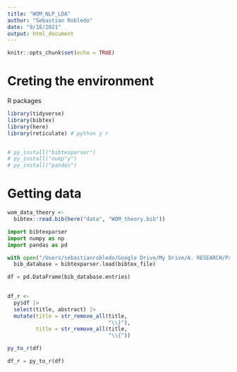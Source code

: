 ```yaml
---
title: "WOM_NLP_LDA"
author: "Sebastian Robledo"
date: "9/18/2021"
output: html_document
---
```


```r
knitr::opts_chunk$set(echo = TRUE)
```

# Creting the environment 

R packages

```r
library(tidyverse)
library(bibtex)
library(here)
library(reticulate) # python y r
```

```python

```


```r
# py_install("bibtexparser")
# py_install("nump"y")
# py_install("pandas")
```


# Getting data 

```r
wom_data_theory <- 
  bibtex::read.bib(here("data", "WOM_theory.bib"))
```

```python
import bibtexparser
import numpy as np
import pandas as pd
```

```python
with open("/Users/sebastianrobledo/Google Drive/My Drive/A. RESEARCH/Papers Luis Amigo/NPL_WOM_PAPER/NLP_WOMM/data/WOM_theory.bib") as bibtex_file:
  bib_database = bibtexparser.load(bibtex_file)

df = pd.DataFrame(bib_database.entries)
  
```

```r
df_r <- 
  py$df |> 
  select(title, abstract) |> 
  mutate(title = str_remove_all(title, 
                                "\\}"),
         title = str_remove_all(title,
                                "\\{"))
```

```r
py_to_r(df)
```


```python
df_r = py_to_r(df)
```


